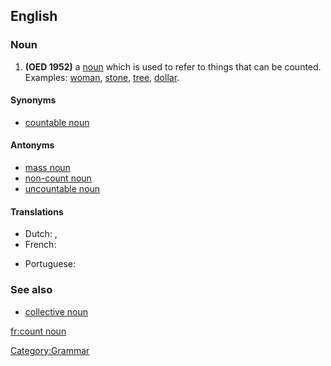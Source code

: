 ==English==
===Noun===
{{wikipedia}}
{{en-noun|sg=[[count]] [[noun]]}}

# '''(OED 1952)''' a [[noun]] which is used to refer to things that can be counted. Examples: [[woman]], [[stone]], [[tree]], [[dollar]].

====Synonyms====
*[[countable noun]]

====Antonyms====
*[[mass noun]]
*[[non-count noun]]
*[[uncountable noun]]

====Translations====
{{trans-top|noun used to refer to things that can be counted}}
* Dutch: {{t|nl|telbaar zelfstandig naamwoord|n}}, {{t|nl|telbaar substantief|n}}
* French: {{t|fr|nom dénombrable|m}}
{{trans-middle}}
* Portuguese: {{t|pt|substantivo contável|m}}
{{trans-bottom}}

===See also===
*[[collective noun]]

[[Category:Grammar]]

[[fr:count noun]]